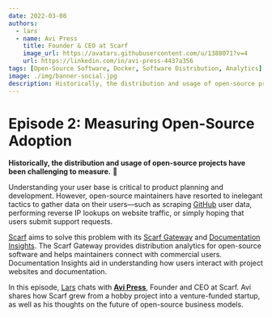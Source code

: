 ```yaml
---
date: 2022-03-08
authors:
  - lars
  - name: Avi Press
    title: Founder & CEO at Scarf
    image_url: https://avatars.githubusercontent.com/u/1388071?v=4
    url: https://linkedin.com/in/avi-press-4437a356
tags: [Open-Source Software, Docker, Software Distribution, Analytics]
image: ./img/banner-social.jpg
description: Historically, the distribution and usage of open-source projects have been challenging to measure. Scarf aims to solve this problem with its Scarf Gateway and Documentation Insights.
---
```


# Episode 2: Measuring Open-Source Adoption

**Historically, the distribution and usage of open-source projects have been challenging to measure.** 📏

Understanding your user base is critical to product planning and development. However, open-source maintainers have resorted to inelegant tactics to gather data on their users—such as scraping [GitHub](https://github.com) user data, performing reverse IP lookups on website traffic, or simply hoping that users submit support requests.

[Scarf](https://scarf.sh) aims to solve this problem with its [Scarf Gateway](https://about.scarf.sh/scarf-gateway) and [Documentation Insights](https://about.scarf.sh/documentation-insights). The Scarf Gateway provides distribution analytics for open-source software and helps maintainers connect with commercial users. Documentation Insights aid in understanding how users interact with project websites and documentation.

In this episode, [Lars](https://github.com/scapecast) chats with [**Avi Press**](https://avi.press), Founder and CEO at Scarf. Avi shares how Scarf grew from a hobby project into a venture-funded startup, as well as his thoughts on the future of open-source business models.

<YoutubeEmbed id="splRQ_2BiiM" title={metadata.title} date={metadata.date} description={metadata.description} />
